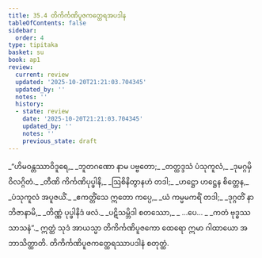 ```yaml
---
title: 35.4 တိကိင်္ကဏိပူဇကတ္ထေရအပဒါန
tableOfContents: false
sidebar:
  order: 4
type: tipitaka
basket: su
book: ap1
review:
  current: review
  updated: '2025-10-20T21:21:03.704345'
  updated_by: ''
  notes: ''
  history:
  - state: review
    date: '2025-10-20T21:21:03.704345'
    updated_by: ''
    notes: ''
    previous_state: draft
---
```



<DynamicBreadcrumb />


<ReviewStatus review={frontmatter.review} showDetails={true} />

<HypothesisAnnotation frontmatter={frontmatter} />

<Division number="27" book="ap1" e="ch" v="20" p="320">

<Paragraph number="3913" type="verses" book="ap1">
_“ဟိမဝန္တဿာဝိဒူရေ,_  
_ဘူတဂဏော နာမ ပဗ္ဗတော;_  
_တတ္ထဒ္ဒသံ ပံသုကူလံ,_  
_ဒုမဂ္ဂမှိ ဝိလဂ္ဂိတံ._  

</Paragraph>

</Division>
<Division number="28" book="ap1" e="ch" v="20" p="320">

<Paragraph number="3914" type="verses" book="ap1">
_တီဏိ ကိင်္ကဏိပုပ္ဖါနိ,_  
_ဩစိနိတွာနဟံ တဒါ;_  
_ဟဋ္ဌော ဟဋ္ဌေန စိတ္တေန,_  
_ပံသုကူလံ အပူဇယိံ._  

</Paragraph>

</Division>
<Division number="29" book="ap1" e="ch" v="20" p="320">

<Paragraph number="3915" type="verses" book="ap1">
_ဧကတ္တိံသေ ဣတော ကပ္ပေ,_  
_ယံ ကမ္မမကရိံ တဒါ;_  
_ဒုဂ္ဂတိံ နာဘိဇာနာမိ,_  
_တိဏ္ဏံ ပုပ္ဖါနိဒံ ဖလံ._  

</Paragraph>

</Division>
<Division number="30" book="ap1" e="ch" v="20" p="320">

<Paragraph number="3916" type="verses" book="ap1">
_ပဋိသမ္ဘိဒါ စတဿော,_  
_ …ပေ… _  
_ကတံ ဗုဒ္ဓဿ သာသနံ”._  

</Paragraph>

<Paragraph number="3917" book="ap1">
ဣတ္ထံ သုဒံ အာယသ္မာ တိကိင်္ကဏိပူဇကော ထေရော ဣမာ ဂါထာယော အဘာသိတ္ထာတိ.

</Paragraph>
</Division>

<Paragraph number="3918" type="center" book="ap1">
တိကိင်္ကဏိပူဇကတ္ထေရဿာပဒါနံ စတုတ္ထံ.
</Paragraph>